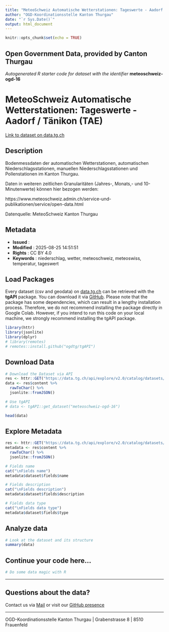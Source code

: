 ```yaml
---
title: "MeteoSchweiz Automatische Wetterstationen: Tageswerte - Aadorf / Tänikon (TAE)"
author: "OGD-Koordinationsstelle Kanton Thurgau"
date: "`r Sys.Date()`"
output: html_document
---
```


```r
knitr::opts_chunk$set(echo = TRUE)
```

## Open Government Data, provided by **Canton Thurgau**
*Autogenerated R starter code for dataset with the identifier* **meteoschweiz-ogd-16**


# **MeteoSchweiz Automatische Wetterstationen: Tageswerte - Aadorf / Tänikon (TAE)**

[Link to dataset on data.tg.ch](https://data.tg.ch/explore/dataset/meteoschweiz-ogd-16/information/)

## Description

<p>Bodenmessdaten der automatischen Wetterstationen, automatischen Niederschlagsstationen, manuellen Niederschlagsstationen und Pollenstationen im Kanton Thurgau. </p><p></p><p>Daten in weiteren zeitlichen Granularitäten (Jahres-, Monats,- und 10-Minutenwerte) können hier bezogen werden: </p><p>https://www.meteoschweiz.admin.ch/service-und-publikationen/service/open-data.html</p><p></p><p>Datenquelle: MeteoSchweiz Kanton Thurgau</p>

## Metadata

- **Issued**                   : 
- **Modified**                 : 2025-08-25 14:51:51
- **Rights**                   : CC BY 4.0
- **Keywords**                 : niederschlag, wetter, meteoschweiz, meteoswiss, temperatur, tageswert

## Load Packages

Every dataset (csv and geodata) on [data.tg.ch](https://data.tg.ch/pages/start/) can be retrieved with the **tgAPI** package. You can download it via [GitHub](https://github.com/ogdtg/tgAPI). Please note that the package has some dependencies, which can result in a lengthy installation process. Therefore, we do not recommend installing the package directly in Google Colab. However, if you intend to run this code on your local machine, we strongly recommend installing the tgAPI package.

```r
library(httr)
library(jsonlite)
library(dplyr)
# library(remotes)
# remotes::install.github("ogdtg/tgAPI")

```


## Download Data


```r
# Download the Dataset via API
res <- httr::GET("https://data.tg.ch/api/explore/v2.0/catalog/datasets/meteoschweiz-ogd-16/exports/json")
data <- res$content %>%
  rawToChar() %>%
  jsonlite::fromJSON()

# Use tgAPI
# data <- tgAPI::get_dataset("meteoschweiz-ogd-16")

head(data)

```


## Explore Metadata

```r

res <- httr::GET("https://data.tg.ch/api/explore/v2.0/catalog/datasets/meteoschweiz-ogd-16")
metadata <- res$content %>%
  rawToChar() %>%
  jsonlite::fromJSON()

# Fields name
cat("\nFields name")
metadata$dataset$fields$name

# Fields description
cat("\nFields description")
metadata$dataset$fields$description

# Fields data type
cat("\nFields data type")
metadata$dataset$fields$type

```


## Analyze data

```r

# Look at the dataset and its structure
summary(data)

```


## Continue your code here...


```r
# Do some data magic with R
```

------------------------------------------------------------------------

## Questions about the data?

Contact us via [Mail](mailto:ogd@tg.ch) or visit our [GitHub presence](https://github.com/ogdtg)


------------------------------------------------------------------------

OGD-Koordinationsstelle Kanton Thurgau | Grabenstrasse 8 | 8510 Frauenfeld
